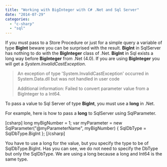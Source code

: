 ```yaml
---
title: "Working with BigInteger with C# .Net and Sql Server"
date: "2014-07-29"
categories: 
  - "c-sharp"
  - "sql"
---
```


If you must pass to a Store Procedure or just for a simple query a variable of type **BigInt** beware you can be surprised with the result. **BigInt** in SqlServer has nothing to do with the **BigInteger** class of .Net. **BigInt** in Sql exists a long way before **BigInteger** from .Net (4.0). If you are using **BigInteger** you will get a _System.InvalidCastException_.

> An exception of type 'System.InvalidCastException' occurred in System.Data.dll but was not handled in user code
> 
> Additional information: Failed to convert parameter value from a BigInteger to a Int64.

To pass a value to Sql Server of type **BigInt**, you must use a **long** in .Net.

For example, here is how to pass a **long** to SqlServer using SqlParameter.

\[csharp\] long myBigNumber = 1; var myParameter = new SqlParameter("@myParameterName", myBigNumber) { SqlDbType = SqlDbType.BigInt }; \[/csharp\]

You have to use a long for the value, but you specify the type to be of SqlDbType.BigInt. Has you can see, we do not need to specify the DbType but only the SqlDbType. We are using a long because a long and Int64 is the same type.
